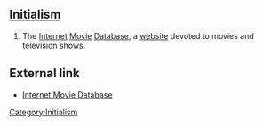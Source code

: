 {{Wikipediapar|Internet Movie Database}}
==[[Initialism]]==
# The [[Internet]] [[Movie]] [[Database]], a [[website]] devoted to movies and television shows.

==External link==
* [http://www.imdb.com/ Internet Movie Database]

[[Category:Initialism]]